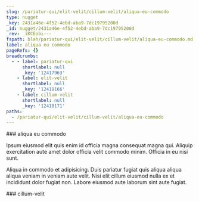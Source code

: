 ```yaml
---
slug: /pariatur-qui/elit-velit/cillum-velit/aliqua-eu-commodo
type: nugget
_key: 2431a46e-4f52-4ebd-aba9-7dc19795200d
_id: nugget/2431a46e-4f52-4ebd-aba9-7dc19795200d
_rev: _iKCEobi---
fspath: blah/pariatur-qui/elit-velit/cillum-velit/aliqua-eu-commodo.md
label: aliqua eu commodo
pageRefs: {}
breadcrumbs:
  - - label: pariatur-qui
      shortlabel: null
      _key: '12417963'
    - label: elit-velit
      shortlabel: null
      _key: '12418166'
    - label: cillum-velit
      shortlabel: null
      _key: '12418171'
paths:
  - /pariatur-qui/elit-velit/cillum-velit/aliqua-eu-commodo
---
```


<NuggetArea>
<Nugget slug="/pariatur-qui/elit-velit/cillum-velit/aliqua-eu-commodo" type="nugget" _key="2431a46e-4f52-4ebd-aba9-7dc19795200d" _id="nugget/2431a46e-4f52-4ebd-aba9-7dc19795200d" _rev="_iKCEobi---" fspath="blah/pariatur-qui/elit-velit/cillum-velit/aliqua-eu-commodo.md" label="aliqua eu commodo" paths="/pariatur-qui/elit-velit/cillum-velit/aliqua-eu-commodo">
<NuggetBody>
### aliqua eu commodo

Ipsum eiusmod elit quis enim id officia magna consequat magna qui. Aliquip exercitation aute amet dolor officia velit commodo minim. Officia in eu nisi sunt.

Aliqua in commodo et adipisicing. Duis pariatur fugiat quis aliqua aliqua aliqua veniam in veniam aute velit. Nisi elit cillum eiusmod nulla ex et incididunt dolor fugiat non. Labore eiusmod aute laborum sint aute fugiat.

</NuggetBody>
<Breadcrumbs>
<Crumbs>
<Crumb _key="12417963" label="pariatur-qui" /><Crumb _key="12418166" label="elit-velit" /><Crumb _key="12418171" label="cillum-velit" />
</Crumbs>
</Breadcrumbs>
</Nugget>

<NuggetsInbound>
</NuggetsInbound>
<NuggetsOutbound>
</NuggetsOutbound>
</NuggetArea>
<PassagesInbound>
<Passage direction="inbound" type="passage" _key="12418171" _id="passage/12418171" _rev="_iKCEoba--A" label="cillum-velit" passage="cillum-velit" fspath="blah/pariatur-qui/elit-velit/cillum-velit" paths="/pariatur-qui/elit-velit/cillum-velit" slug="/pariatur-qui/elit-velit/cillum-velit">
<NuggetBody>
### cillum-velit

</NuggetBody>
<Breadcrumbs>
<Crumbs>
<Crumb _key="12417963" label="pariatur-qui" /><Crumb _key="12418166" label="elit-velit" />
</Crumbs>
</Breadcrumbs>
</Passage>

</PassagesInbound>
<PassagesOutbound>
</PassagesOutbound>